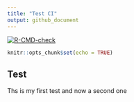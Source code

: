 ```yaml
---
title: "Test CI"
output: github_document
---
```


<!-- badges: start -->
[![R-CMD-check](https://github.com/derek-corcoran-barrios/RGirhubActions/workflows/R-CMD-check/badge.svg)](https://github.com/derek-corcoran-barrios/RGirhubActions/actions)
<!-- badges: end -->

```r
knitr::opts_chunk$set(echo = TRUE)
```

## Test

Ths is my first test and now a second one